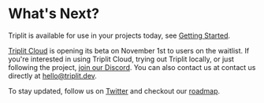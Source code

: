 # What's Next?

Triplit is available for use in your projects today, see [Getting Started](/getting-started).

[Triplit Cloud](/guides/triplit-cloud) is opening its beta on November 1st to users on the waitlist. If you're interested in using Triplit Cloud, trying out Triplit locally, or just following the project, [join our Discord](/waitlist). You can also contact us at contact us directly at hello@triplit.dev.

To stay updated, follow us on [Twitter](https://twitter.com/triplit_dev) and checkout our [roadmap](https://triplit.dev/roadmap).
